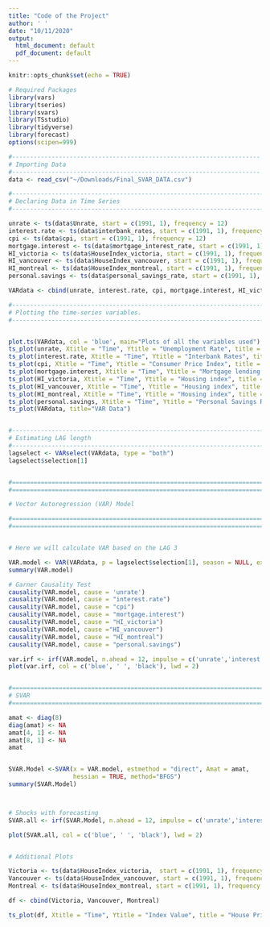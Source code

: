 ```yaml
---
title: "Code of the Project"
author: ' '
date: "10/11/2020"
output:
  html_document: default
  pdf_document: default
---
```


```r
knitr::opts_chunk$set(echo = TRUE)
```
```r

# Required Packages
library(vars)
library(tseries)
library(svars)
library(TSstudio)
library(tidyverse)
library(forecast)
options(scipen=999)

```

```r
#---------------------------------------------------------------------
# Importing Data
#---------------------------------------------------------------------
data <- read_csv("~/Downloads/Final_SVAR_DATA.csv")
```

```r
#----------------------------------------------------------------------
# Declaring Data in Time Series
#----------------------------------------------------------------------

unrate <- ts(data$Unrate, start = c(1991, 1), frequency = 12)
interest.rate <- ts(data$interbank_rates, start = c(1991, 1), frequency = 12)
cpi <- ts(data$cpi, start = c(1991, 1), frequency = 12)
mortgage.interest <- ts(data$mortgage_interest_rate, start = c(1991, 1), frequency = 12)
HI_victoria <- ts(data$HouseIndex_victoria, start = c(1991, 1), frequency = 12)
HI_vancouver <- ts(data$HouseIndex_vancouver, start = c(1991, 1), frequency = 12)
HI_montreal <- ts(data$HouseIndex_montreal, start = c(1991, 1), frequency = 12)
personal.savings <- ts(data$personal_savings_rate, start = c(1991, 1), frequency = 12)

VARdata <- cbind(unrate, interest.rate, cpi, mortgage.interest, HI_victoria, HI_vancouver, HI_montreal,personal.savings)

#----------------------------------------------------------------------------------
# Plotting the time-series variables.
#----------------------------------------------------------------------------------


plot.ts(VARdata, col = 'blue', main="Plots of all the variables used")
ts_plot(unrate, Xtitle = "Time", Ytitle = "Unemployment Rate", title = "Unemployment Rate in Canada \n(January, 1991 to August, 2020)")
ts_plot(interest.rate, Xtitle = "Time", Ytitle = "Interbank Rates", title = "3-Month or 90-day Rates and Yields: Interbank Rates for Canada \n(January, 1991 to August, 2020)")
ts_plot(cpi, Xtitle = "Time", Ytitle = "Consumer Price Index", title = "Consumer Price Index of Canada \n(January, 1991 to August, 2020)")
ts_plot(mortgage.interest, Xtitle = "Time", Ytitle = "Mortgage lending rate", title = "Canada Mortgage and Housing Corporation, \nconventional mortgage lending rate, 5-year term \n(January, 1991 to August, 2020)")
ts_plot(HI_victoria, Xtitle = "Time", Ytitle = "Housing index", title = "House Price Index for Victoria \n(January, 1991 to August, 2020)")
ts_plot(HI_vancouver, Xtitle = "Time", Ytitle = "Housing index", title = "House Price Index for Vancouver \n(January, 1991 to August, 2020)")
ts_plot(HI_montreal, Xtitle = "Time", Ytitle = "Housing index", title = "House Price Index for Montreal \n(January, 1991 to August, 2020)")
ts_plot(personal.savings, Xtitle = "Time", Ytitle = "Personal Savings Rate", title = "Personal Saving Rate in Canada \n(January, 1991 to August, 2020)")
ts_plot(VARdata, title="VAR Data")


#---------------------------------------------------------------------------------
# Estimating LAG length
#---------------------------------------------------------------------------------
lagselect <- VARselect(VARdata, type = "both")
lagselect$selection[1]


#==============================================================================
#==============================================================================

# Vector Autoregression (VAR) Model

#==============================================================================
#==============================================================================


# Here we will calculate VAR based on the LAG 3

VAR.model <- VAR(VARdata, p = lagselect$selection[1], season = NULL, exog = NULL, type = "const") 
summary(VAR.model)

# Garner Causality Test
causality(VAR.model, cause = 'unrate')
causality(VAR.model, cause = "interest.rate")
causality(VAR.model, cause = "cpi")
causality(VAR.model, cause = "mortgage.interest")
causality(VAR.model, cause = "HI_victoria")
causality(VAR.model, cause ="HI_vancouver")
causality(VAR.model, cause = "HI_montreal")
causality(VAR.model, cause = "personal.savings")

var.irf <- irf(VAR.model, n.ahead = 12, impulse = c('unrate','interest.rate','cpi','mortgage.interest', 'personal.savings'),response = c('HI_victoria', 'HI_vancouver', 'HI_montreal'))
plot(var.irf, col = c('blue', ' ', 'black'), lwd = 2)


#==============================================================================
# SVAR
#==============================================================================

amat <- diag(8)
diag(amat) <- NA
amat[4, 1] <- NA
amat[8, 1] <- NA
amat


SVAR.Model <-SVAR(x = VAR.model, estmethod = "direct", Amat = amat, 
                  hessian = TRUE, method="BFGS")
summary(SVAR.Model)



# Shocks with forecasting
SVAR.all <- irf(SVAR.Model, n.ahead = 12, impulse = c('unrate','interest.rate','cpi','mortgage.interest', 'personal.savings'),response = c('HI_victoria', 'HI_vancouver', 'HI_montreal'))

plot(SVAR.all, col = c('blue', ' ', 'black'), lwd = 2)


# Additional Plots

Victoria <- ts(data$HouseIndex_victoria,  start = c(1991, 1), frequency = 12)
Vancouver <- ts(data$HouseIndex_vancouver, start = c(1991, 1), frequency = 12 )
Montreal <- ts(data$HouseIndex_montreal, start = c(1991, 1), frequency = 12)

df <- cbind(Victoria, Vancouver, Montreal)

ts_plot(df, Xtitle = "Time", Ytitle = "Index Value", title = "House Price Index \n(January, 1991 to August, 2020)")



```